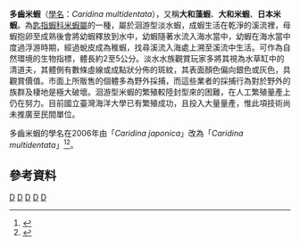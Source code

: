 {{Speciesbox 
| taxon = Caridina multidentata
| authority = {{le|William Stimpson|William Stimpson|Stimpson}}, 1860
| image = Caridina-multidentata-ingestion.jpg
| image_caption = 多齒米蝦
| synonyms = *''Caridina japonica''
}}
'''多齒米蝦'''（[[學名|學名]]：''Caridina multidentata''），又稱'''大和藻蝦'''、'''大和米蝦'''、'''日本米蝦'''。為[[匙指蝦科|匙指蝦科]][[米蝦屬|米蝦屬]]的一種，屬於洄游型淡水蝦，成蝦生活在乾淨的溪流裡，母蝦抱卵至成熟後會將幼蝦釋放到水中，幼蝦隨著水流入海水當中，幼蝦在海水當中度過浮游時期，經過蛻皮成為稚蝦，找尋溪流入海處上溯至溪流中生活。可作為自然環境的生物指標，體長約2至5公分。淡水水族觀賞玩家多將其視為水草缸中的清道夫，其體側有數條虛線或成點狀分佈的斑紋，其表面顏色偏向銀色或灰色，具觀賞價值。市面上所販售的個體多為野外採捕，而這些業者的採捕行為對於野外的族群及棲地是極大破壞。洄游型米蝦的繁殖較陸封型來的困難，在人工繁殖量產上仍在努力。目前國立臺灣海洋大學已有繁殖成功，且投入大量量產，惟此項技術尚未推廣至民間單位。

多齒米蝦的學名在2006年由「''Caridina japonica''」改為「''Caridina multidentata''」<ref>{{cite news |url=http://www.practicalfishkeeping.co.uk/pfk/pages/item.php?news=1078 |publisher=[[Practical_Fishkeeping|Practical Fishkeeping]] |title=Amano shrimp gets new name |date=September 21, 2006 |author=Matt Clarke |archiveurl=https://web.archive.org/web/20090212172341/http://www.practicalfishkeeping.co.uk/pfk/pages/item.php?news=1078 |archivedate=2009年2月12日 |deadurl=yes |accessdate=2015年12月21日 }}</ref><ref>{{cite journal |author=Yixiong Cai, Peter K. L. Ng, Shigemitsu Shokita & Kiyoshi Satake |year=2006 |title=On the species of Japanese atyid shrimps (Decapoda: Caridea) described by William Stimpson (1860) |journal=[[Journal_of_Crustacean_Biology|Journal of Crustacean Biology]] |volume=26 |issue=3 |pages=392–419 |url=http://decapoda.nhm.org/pdfs/25084/25084.pdf |format=[[Portable_Document_Format|PDF]] |jstor=4094124 |doi=10.1651/c-2572.1 |access-date=2015-12-21 |archive-date=2017-08-09 |archive-url=https://web.archive.org/web/20170809004646/https://decapoda.nhm.org/pdfs/25084/25084.pdf |dead-url=no }}</ref>。

== 參考資料 ==
{{reflist}}

{{Taxonbar}}
[[Category:蝦|D]]
[[Category:米蝦屬|D]]
[[Category:觀賞用甲殼類|D]]
[[Category:日本甲殼動物|D]]
[[Category:台灣甲殼動物|D]]